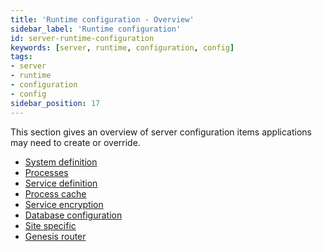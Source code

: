 ```yaml
---
title: 'Runtime configuration - Overview'
sidebar_label: 'Runtime configuration'
id: server-runtime-configuration
keywords: [server, runtime, configuration, config]
tags:
- server
- runtime
- configuration
- config
sidebar_position: 17
---
```


This section gives an overview of server configuration items applications may need to create or override.

- [System definition](./system-definition/)
- [Processes](./processes/)
- [Service definition](./service-definition/)
- [Process cache](./process-cache/)
- [Service encryption](./service-encryption/)
- [Database configuration](./database-configuration/)
- [Site specific](./site-specific/)
- [Genesis router](./genesis-router/)

